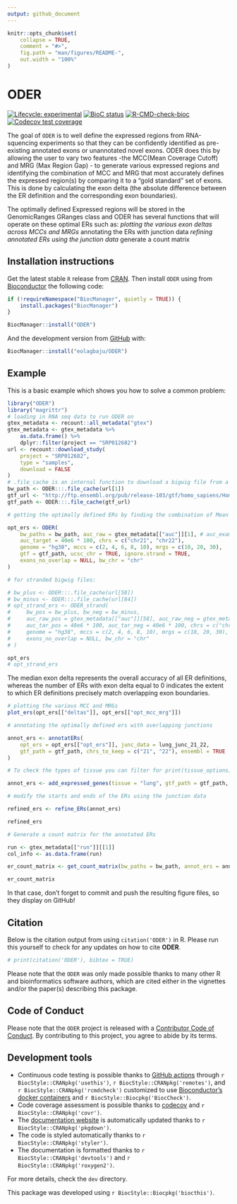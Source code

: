 ```yaml
---
output: github_document
---
```


<!-- README.md is generated from README.Rmd. Please edit that file -->

```r
knitr::opts_chunk$set(
    collapse = TRUE,
    comment = "#>",
    fig.path = "man/figures/README-",
    out.width = "100%"
)
```

# ODER

<!-- badges: start -->
[![Lifecycle: experimental](https://img.shields.io/badge/lifecycle-experimental-orange.svg)](https://lifecycle.r-lib.org/articles/stages.html#experimental)
[![BioC status](http://www.bioconductor.org/shields/build/release/bioc/ODER.svg)](https://bioconductor.org/checkResults/release/bioc-LATEST/ODER)
[![R-CMD-check-bioc](https://github.com/eolagbaju/ODER/workflows/R-CMD-check-bioc/badge.svg)](https://github.com/eolagbaju/ODER/actions)
[![Codecov test coverage](https://codecov.io/gh/eolagbaju/ODER/branch/master/graph/badge.svg)](https://codecov.io/gh/eolagbaju/ODER?branch=master)
<!-- badges: end -->

The goal of `ODER` is to well define the expressed regions from RNA-squencing experiments so that they can be confidently identified as pre-existing annotated exons or unannotated novel exons. ODER does this by allowing the user to vary two features -the MCC(Mean Coverage Cutoff) and MRG (Max Region Gap) - to generate various expressed regions and identifying the combination of MCC and MRG that most accurately defines the expressed region(s) by comparing it to a "gold standard" set of exons. This is done by calculating the exon delta (the absolute difference between the ER definition and the corresponding exon boundaries).

The optimally defined Expressed regions will be stored in the GenomicRanges GRanges class and ODER has several functions that will operate on these optimal ERs such as:
*plotting the various exon deltas across MCCs and MRGs
*annotating the ERs with junction data
*refining annotated ERs using the junction data
*generate a count matrix

## Installation instructions

Get the latest stable `R` release from [CRAN](http://cran.r-project.org/). Then install `ODER` using from [Bioconductor](http://bioconductor.org/) the following code:

```r
if (!requireNamespace("BiocManager", quietly = TRUE)) {
    install.packages("BiocManager")
}

BiocManager::install("ODER")
```

And the development version from [GitHub](https://github.com/eolagbaju/ODER) with:

```r
BiocManager::install("eolagbaju/ODER")
```
## Example

This is a basic example which shows you how to solve a common problem:

```r
library("ODER")
library("magrittr")
# loading in RNA seq data to run ODER on
gtex_metadata <- recount::all_metadata("gtex")
gtex_metadata <- gtex_metadata %>%
    as.data.frame() %>%
    dplyr::filter(project == "SRP012682")
url <- recount::download_study(
    project = "SRP012682",
    type = "samples",
    download = FALSE
)
# .file_cache is an internal function to download a bigwig file from a link if the file has been downloaded recently, it will be retrieved from a cache
bw_path <- ODER:::.file_cache(url[1])
gtf_url <- "http://ftp.ensembl.org/pub/release-103/gtf/homo_sapiens/Homo_sapiens.GRCh38.103.chr.gtf.gz"
gtf_path <- ODER:::.file_cache(gtf_url)

# getting the optimally defined ERs by finding the combination of Mean Coverage Cut-off and Max Region Gap that gives the smallest exon delta

opt_ers <- ODER(
    bw_paths = bw_path, auc_raw = gtex_metadata[["auc"]][1], # auc_example,
    auc_target = 40e6 * 100, chrs = c("chr21", "chr22"),
    genome = "hg38", mccs = c(2, 4, 6, 8, 10), mrgs = c(10, 20, 30),
    gtf = gtf_path, ucsc_chr = TRUE, ignore.strand = TRUE,
    exons_no_overlap = NULL, bw_chr = "chr"
)

# for stranded bigwig files:

# bw_plus <- ODER:::.file_cache(url[58])
# bw_minus <- ODER:::.file_cache(url[84])
# opt_strand_ers <- ODER_strand(
#     bw_pos = bw_plus, bw_neg = bw_minus,
#     auc_raw_pos = gtex_metadata[["auc"]][58], auc_raw_neg = gtex_metadata[["auc"]][84],
#     auc_tar_pos = 40e6 * 100, auc_tar_neg = 40e6 * 100, chrs = c("chr21", "chr22"),
#     genome = "hg38", mccs = c(2, 4, 6, 8, 10), mrgs = c(10, 20, 30), gtf = gtf_path, ucsc_chr = TRUE, ignore.strand = FALSE,
#     exons_no_overlap = NULL, bw_chr = "chr"
# )

opt_ers
# opt_strand_ers
```
The median exon delta represents the overall accuracy of all ER definitions, whereas the number of ERs with exon delta equal to 0 indicates the extent to which ER definitions precisely match overlapping exon boundaries.

```r
# plotting the various MCC and MRGs
plot_ers(opt_ers[["deltas"]], opt_ers[["opt_mcc_mrg"]])
```


```r


# annotating the optimally defined ers with overlapping junctions

annot_ers <- annotatERs(
    opt_ers = opt_ers[["opt_ers"]], junc_data = lung_junc_21_22,
    gtf_path = gtf_path, chrs_to_keep = c("21", "22"), ensembl = TRUE
)

# To check the types of tissue you can filter for print(tissue_options)

annot_ers <- add_expressed_genes(tissue = "lung", gtf_path = gtf_path, annot_ers = annot_ers)
```

```r
# modify the starts and ends of the ERs using the junction data

refined_ers <- refine_ERs(annot_ers)

refined_ers
```

```r
# Generate a count matrix for the annotated ERs

run <- gtex_metadata[["run"]][[1]]
col_info <- as.data.frame(run)

er_count_matrix <- get_count_matrix(bw_paths = bw_path, annot_ers = annot_ers, cols = col_info)

er_count_matrix
```


In that case, don't forget to commit and push the resulting figure files, so they display on GitHub!

## Citation

Below is the citation output from using `citation('ODER')` in R. Please
run this yourself to check for any updates on how to cite __ODER__.

```r
# print(citation('ODER'), bibtex = TRUE)
```

Please note that the `ODER` was only made possible thanks to many other R and bioinformatics software authors, which are cited either in the vignettes and/or the paper(s) describing this package.

## Code of Conduct

Please note that the `ODER` project is released with a [Contributor Code of Conduct](http://bioconductor.org/about/code-of-conduct/). By contributing to this project, you agree to abide by its terms.

## Development tools

* Continuous code testing is possible thanks to [GitHub actions](https://www.tidyverse.org/blog/2020/04/usethis-1-6-0/)  through `r BiocStyle::CRANpkg('usethis')`, `r BiocStyle::CRANpkg('remotes')`, and `r BiocStyle::CRANpkg('rcmdcheck')` customized to use [Bioconductor's docker containers](https://www.bioconductor.org/help/docker/) and `r BiocStyle::Biocpkg('BiocCheck')`.
* Code coverage assessment is possible thanks to [codecov](https://codecov.io/gh) and `r BiocStyle::CRANpkg('covr')`.
* The [documentation website](http://eolagbaju.github.io/ODER) is automatically updated thanks to `r BiocStyle::CRANpkg('pkgdown')`.
* The code is styled automatically thanks to `r BiocStyle::CRANpkg('styler')`.
* The documentation is formatted thanks to `r BiocStyle::CRANpkg('devtools')` and `r BiocStyle::CRANpkg('roxygen2')`.

For more details, check the `dev` directory.

This package was developed using `r BiocStyle::Biocpkg('biocthis')`.


